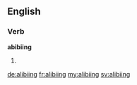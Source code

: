 ==English==

===Verb===
'''abibiing'''
# {{present participle of|alibi}}

[[de:alibiing]]
[[fr:alibiing]]
[[my:alibiing]]
[[sv:alibiing]]